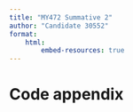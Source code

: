 ```yaml
---
title: "MY472 Summative 2"
author: "Candidate 30552"
format: 
    html:
        embed-resources: true 
---
```


# Code appendix
```r

```
